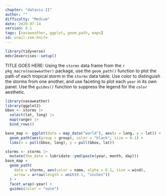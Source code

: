 ```yaml
---
chapter: "dataviz-II"
author: ""
difficulty: "Medium"
date: 2020-07-14 
version: 0.1
tags: [nasaweather, ggplot, geom_path, maps]
id: snail-see-knife
---
```


```r
library(tidyverse)
mdsr2exercises::setup()
```

TITLE GOES HERE: Using the `storms` data frame from the `r pkg_macro(nasaweather)` package, use the `geom_path()` function to plot the path of each tropical storm in the `storms` data table. Use color to distinguish the storms from one another, and use faceting to plot each `year` in its own panel. Use the `guides()` function to suppress the legend for the `color` aesthetic. 


<!--begin-answer-->
```r
library(nasaweather)
library(ggplot2)
bbox <- storms |>
  select(lat, long) |>
  map(range) |>
  bind_rows()

base_map <- ggplot(data = map_data("world"), aes(x = long, y = lat)) +
  geom_path(aes(group = group), color = "black", size = 0.1) +
  lims(x = pull(bbox, long), y = pull(bbox, lat))

storms <- storms |>
  mutate(the_date = lubridate::ymd(paste(year, month, day)))
base_map +
  geom_path(
    data = storms, aes(color = name, alpha = 0.1, size = wind),
    arrow = arrow(length = unit(0.1, "inches"))
  ) +
  facet_wrap(~year) +
  guides(color = "none")
```
<!--end-answer-->


